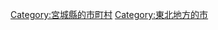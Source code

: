 {{DEFAULTSORT:Shiroishi-shi}}
[[Category:宮城縣的市町村|Category:宮城縣的市町村]]
[[Category:東北地方的市|Category:東北地方的市]]